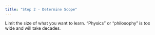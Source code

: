 ```yaml
---
title: "Step 2 - Determine Scope"
---
```


Limit the size of what you want to learn. “Physics” or “philosophy” is too wide and will take decades.
